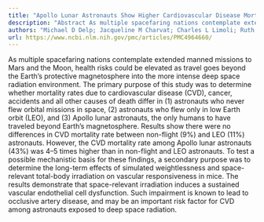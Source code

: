 ```yaml
---
title: "Apollo Lunar Astronauts Show Higher Cardiovascular Disease Mortality: Possible Deep Space Radiation Effects on the Vascular Endothelium"
description: "Abstract As multiple spacefaring nations contemplate extended manned missions to Mars and the Moon, health risks could be elevated as travel goes beyond the Earth’s protective magnetosphere into the m..."
authors: "Michael D Delp; Jacqueline M Charvat; Charles L Limoli; Ruth K Globus; Payal Ghosh"
url: https://www.ncbi.nlm.nih.gov/pmc/articles/PMC4964660/
---
```


As multiple spacefaring nations contemplate extended manned missions to Mars and the Moon, health risks could be elevated as travel goes beyond the Earth’s protective magnetosphere into the more intense deep space radiation environment. The primary purpose of this study was to determine whether mortality rates due to cardiovascular disease (CVD), cancer, accidents and all other causes of death differ in (1) astronauts who never flew orbital missions in space, (2) astronauts who flew only in low Earth orbit (LEO), and (3) Apollo lunar astronauts, the only humans to have traveled beyond Earth’s magnetosphere. Results show there were no differences in CVD mortality rate between non-flight (9%) and LEO (11%) astronauts. However, the CVD mortality rate among Apollo lunar astronauts (43%) was 4–5 times higher than in non-flight and LEO astronauts. To test a possible mechanistic basis for these findings, a secondary purpose was to determine the long-term effects of simulated weightlessness and space-relevant total-body irradiation on vascular responsiveness in mice. The results demonstrate that space-relevant irradiation induces a sustained vascular endothelial cell dysfunction. Such impairment is known to lead to occlusive artery disease, and may be an important risk factor for CVD among astronauts exposed to deep space radiation.
